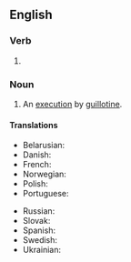 ==English==

===Verb===
{{head|en|verb form}}

# {{present participle of|guillotine|lang=en|nocat=1}}

===Noun===
{{en-noun}}

# An [[execution]] by [[guillotine]].

====Translations====
{{trans-top|}}
* Belarusian: {{t|be|гільяцінава́нне|n|sc=Cyrl}}
* Danish: {{t|da|guillotinering|c}}
* French: {{t|fr|guillotinisation|f}}
* Norwegian: {{t|no|giljotinering|f}}
* Polish: {{t|pl|gilotynowanie|n}}
* Portuguese: {{t|pt|guilhotinização|f}}
{{trans-mid}}
* Russian: {{t|ru|гильотини́рование|n}}
* Slovak: {{t|sk|gilotinovanie|n}}
* Spanish: {{t|es|guillotinización|f}}
* Swedish: {{t|sv|giljotinering|c}}
* Ukrainian: {{t|uk|гільйотинува́ння|m|sc=Cyrl}}
{{trans-bottom}}